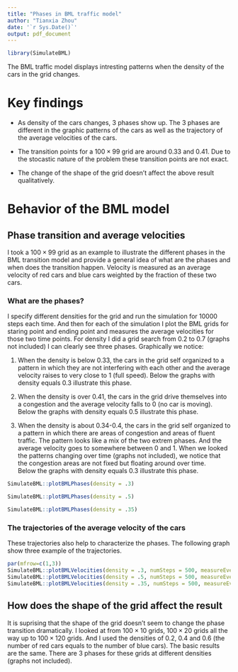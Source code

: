 ```yaml
---
title: "Phases in BML traffic model"
author: "Tianxia Zhou"
date: '`r Sys.Date()`'
output: pdf_document
---
```

```r
library(SimulateBML)
```

The BML traffic model displays intresting patterns when the density of the cars in the grid changes.

# Key findings

  * As density of the cars changes, 3 phases show up.
  The 3 phases are different in the graphic patterns of the cars as well as the trajectory of the average velocities of the cars.
  
  * The transition points for a $100 \times 99$ grid are around 0.33 and 0.41.
  Due to the stocastic nature of the problem these transition points are not exact.
  
  * The change of the shape of the grid doesn't affect the above result qualitatively.


# Behavior of the BML model
## Phase transition and average velocities

I took a $100 \times 99$ grid as an example to illustrate the different phases in the BML transition model and provide a general idea of what are the phases and when does the transition happen. Velocity is measured as an average velocity of red cars and blue cars weighted by the fraction of these two cars.



### What are the phases?

I specify different densities for the grid and run the simulation for 10000 steps each time.
And then for each of the simulation I plot the BML grids for staring point and ending point and measures the average velocities for those two time points.
For density I did a grid search from 0.2 to 0.7 (graphs not included) I can clearly see three phases. Graphically we notice:

  1. When the density is below 0.33, the cars in the grid self organized to a pattern in which they are not interfering with each other and the average velocity raises to very close to 1 (full speed).
  Below the graphs with density equals 0.3 illustrate this phase.

  2. When the density is over 0.41, the cars in the grid drive themselves into a congestion and the average velocity falls to 0 (no car is moving).
  Below the graphs with density equals 0.5 illustrate this phase.

  3. When the density is about 0.34-0.4, the cars in the grid self organized to a pattern in which there are areas of congestion and areas of fluent traffic.
  The pattern looks like a mix of the two extrem phases.
  And the average velocity goes to somewhere between 0 and 1.
  When we looked the patterns changing over time (graphs not included), we notice that the congestion areas are not fixed but floating around over time.  
  Below the graphs with density equals 0.3 illustrate this phase.
  
  
```r
SimulateBML::plotBMLPhases(density = .3)

```


```r
SimulateBML::plotBMLPhases(density = .5)

```


```r
SimulateBML::plotBMLPhases(density = .35)

```

### The trajectories of the average velocity of the cars

These trajectories also help to characterize the phases.
The following graph show three example of the trajectories.

```r
par(mfrow=c(1,3))
SimulateBML::plotBMLVelocities(density = .3, numSteps = 500, measureEvery = 1)
SimulateBML::plotBMLVelocities(density = .5, numSteps = 500, measureEvery = 1)
SimulateBML::plotBMLVelocities(density = .35, numSteps = 500, measureEvery = 1)

```


## How does the shape of the grid affect the result

It is suprising that the shape of the grid doesn't seem to change the phase transition dramatically.
I looked at from $100 \times 10$ grids, $100 \times 20$ grids all the way up to $100 \times 120$ grids.
And I used the densities of 0.2, 0.4 and 0.6 (the number of red cars equals to the number of blue cars).
The basic results are the same.
There are 3 phases for these grids at different densities (graphs not included).
